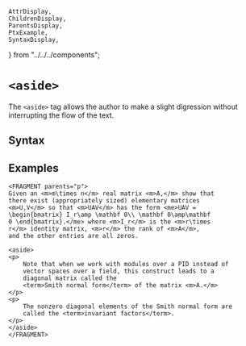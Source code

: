     AttrDisplay,
    ChildrenDisplay,
    ParentsDisplay,
    PtxExample,
    SyntaxDisplay,
} from "../../../components";

# `<aside>`

The `<aside>` tag allows the author to make a slight digression without
interrupting the flow of the text.

## Syntax

<SyntaxDisplay name="aside" />

## Examples

```ptx-example
<FRAGMENT parents="p">
Given an <m>m\times n</m> real matrix <m>A,</m> show that
there exist (appropriately sized) elementary matrices
<m>U,V</m> so that <m>UAV</m> has the form <me>UAV =
\begin{bmatrix} I_r\amp \mathbf 0\\ \mathbf 0\amp\mathbf
0 \end{bmatrix}.</me> where <m>I_r</m> is the <m>r\times
r</m> identity matrix, <m>r</m> the rank of <m>A</m>,
and the other entries are all zeros.

<aside>
<p>
    Note that when we work with modules over a PID instead of
    vector spaces over a field, this construct leads to a
    diagonal matrix called the
    <term>Smith normal form</term> of the matrix <m>A.</m>
</p>
<p>
    The nonzero diagonal elements of the Smith normal form are
    called the <term>invariant factors</term>.
</p>
</aside>
</FRAGMENT>
```
